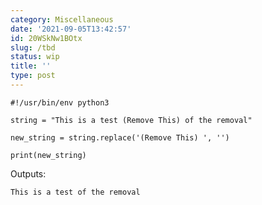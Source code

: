 ```yaml
---
category: Miscellaneous
date: '2021-09-05T13:42:57'
id: 20WSkNw1BOtx
slug: /tbd
status: wip
title: ''
type: post
---
```


```
#!/usr/bin/env python3

string = "This is a test (Remove This) of the removal"

new_string = string.replace('(Remove This) ', '')

print(new_string)
```

Outputs:

```
This is a test of the removal
```
